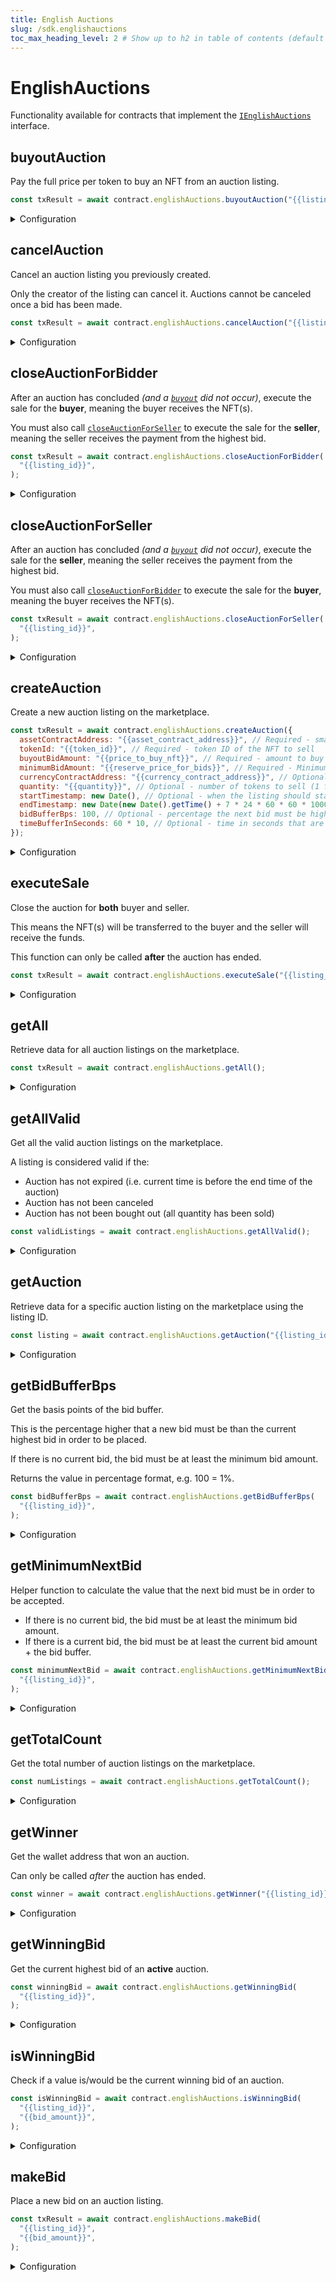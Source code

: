```yaml
---
title: English Auctions
slug: /sdk.englishauctions
toc_max_heading_level: 2 # Show up to h2 in table of contents (default is up to h3)
---
```


# EnglishAuctions

Functionality available for contracts that implement the [`IEnglishAuctions`](/contracts/IEnglishAuctions) interface.

## buyoutAuction

Pay the full price per token to buy an NFT from an auction listing.

```javascript
const txResult = await contract.englishAuctions.buyoutAuction("{{listing_id}}");
```

<details>
  <summary>Configuration</summary>
  <div>

#### listingId

The ID of the listing to buy NFT(s) from.

Must be a `string`, `number`, or `BigNumber`.

```javascript
const txResult = await contract.englishAuctions.buyoutAuction(
  // highlight-next-line
  "{{listing_id}}",
);
```

</div>
</details>

## cancelAuction

Cancel an auction listing you previously created.

Only the creator of the listing can cancel it. Auctions cannot be canceled once a bid has been made.

```javascript
const txResult = await contract.englishAuctions.cancelAuction("{{listing_id}}");
```

<details>
  <summary>Configuration</summary>
  <div>

#### listingId

The ID of the listing to buy NFT(s) from.

Must be a `string`, `number`, or `BigNumber`.

```javascript
const txResult = await contract.englishAuctions.cancelAuction(
  // highlight-next-line
  "{{listing_id}}",
);
```

</div>
</details>

## closeAuctionForBidder

After an auction has concluded _(and a [`buyout`](#buyoutauction) did not occur)_, execute the sale for the **buyer**,
meaning the buyer receives the NFT(s).

You must also call [`closeAuctionForSeller`](#closeauctionforseller) to execute the sale for the **seller**,
meaning the seller receives the payment from the highest bid.

```javascript
const txResult = await contract.englishAuctions.closeAuctionForBidder(
  "{{listing_id}}",
);
```

<details>
  <summary>Configuration</summary>
  <div>

#### listingId

The ID of the listing to execute the sale for.

Must be a `string`, `number`, or `BigNumber`.

```javascript
const txResult = await contract.englishAuctions.closeAuctionForBidder(
  // highlight-next-line
  "{{listing_id}}",
);
```

</div>
</details>

## closeAuctionForSeller

After an auction has concluded _(and a [`buyout`](#buyoutauction) did not occur)_, execute the sale for the **seller**,
meaning the seller receives the payment from the highest bid.

You must also call [`closeAuctionForBidder`](#closeauctionforbidder) to execute the sale for the **buyer**, meaning the buyer receives the NFT(s).

```javascript
const txResult = await contract.englishAuctions.closeAuctionForSeller(
  "{{listing_id}}",
);
```

<details>
  <summary>Configuration</summary>
  <div>

#### listingId

The ID of the listing to execute the sale for.

Must be a `string`, `number`, or `BigNumber`.

```javascript
const txResult = await contract.englishAuctions.closeAuctionForSeller(
  // highlight-next-line
  "{{listing_id}}",
);
```

</div>
</details>

## createAuction

Create a new auction listing on the marketplace.

```javascript
const txResult = await contract.englishAuctions.createAuction({
  assetContractAddress: "{{asset_contract_address}}", // Required - smart contract address of NFT to sell
  tokenId: "{{token_id}}", // Required - token ID of the NFT to sell
  buyoutBidAmount: "{{price_to_buy_nft}}", // Required - amount to buy the NFT and close the listing
  minimumBidAmount: "{{reserve_price_for_bids}}", // Required - Minimum amount that bids must be to placed
  currencyContractAddress: "{{currency_contract_address}}", // Optional - smart contract address of the currency to use for the listing
  quantity: "{{quantity}}", // Optional - number of tokens to sell (1 for ERC721 NFTs)
  startTimestamp: new Date(), // Optional - when the listing should start (default is now)
  endTimestamp: new Date(new Date().getTime() + 7 * 24 * 60 * 60 * 1000), // Optional - when the listing should end (default is 7 days from now)
  bidBufferBps: 100, // Optional - percentage the next bid must be higher than the current highest bid (default is contract-level bid buffer bps)
  timeBufferInSeconds: 60 * 10, // Optional - time in seconds that are added to the end time when a bid is placed (default is contract-level time buffer in seconds)
});
```

<details>
  <summary>Configuration</summary>
  <div>

#### assetContractAddress (required)

The smart contract address of the NFT you want to list for sale.

Must be a `string`.

```javascript
const txResult = await contract.englishAuctions.createAuction({
  // highlight-next-line
  assetContractAddress: "{{asset_contract_address}}", // Required - smart contract address of NFT to sell
  tokenId: "{{token_id}}", // Required - token ID of the NFT to sell
  buyoutBidAmount: "{{price_to_buy_nft}}", // Required - amount to buy the NFT and close the listing
  minimumBidAmount: "{{reserve_price_for_bids}}", // Minimum amount that bids must be to
});
```

#### tokenId (required)

The token ID of the NFT you want to list for sale.

Must be a `string`, `number`, or `BigNumber`.

```javascript
const txResult = await contract.englishAuctions.createAuction({
  assetContractAddress: "{{asset_contract_address}}", // Required - smart contract address of NFT to sell
  // highlight-next-line
  tokenId: "{{token_id}}", // Required - token ID of the NFT to sell
  buyoutBidAmount: "{{price_to_buy_nft}}", // Required - amount to buy the NFT and close the listing
  minimumBidAmount: "{{reserve_price_for_bids}}", // Minimum amount that bids must be to
});
```

#### buyoutBidAmount (required)

The price to buy the NFT and close the listing immediately, executing a sale event for both buyer and seller.

Must be a `string`, `number`, or `BigNumber`.

```javascript
const txResult = await contract.englishAuctions.createAuction({
  assetContractAddress: "{{asset_contract_address}}", // Required - smart contract address of NFT to sell
  tokenId: "{{token_id}}", // Required - token ID of the NFT to sell
  // highlight-next-line
  buyoutBidAmount: "{{price_to_buy_nft}}", // Required - amount to buy the NFT and close the listing
  minimumBidAmount: "{{reserve_price_for_bids}}", // Minimum amount that bids must be to
});
```

#### minimumBidAmount (required)

The minimum "reserve price" for bids.

The first bid must be at least this amount, and all subsequent bids must be higher than the previous highest bid by the
percentage set in [`bidBufferBps`](#bidbufferbps).

```javascript
const txResult = await contract.englishAuctions.createAuction({
  assetContractAddress: "{{asset_contract_address}}", // Required - smart contract address of NFT to sell
  tokenId: "{{token_id}}", // Required - token ID of the NFT to sell
  buyoutBidAmount: "{{price_to_buy_nft}}", // Required - amount to buy the NFT and close the listing
  // highlight-next-line
  minimumBidAmount: "{{reserve_price_for_bids}}", // Minimum amount that bids must be to
});
```

#### currencyContractAddress (optional)

The address of the ERC20 token smart contract you want buyers to pay with.

Defaults to `NATIVE_TOKEN_ADDRESS` if not provided. e.g. Ether for Ethereum.

Must be a `string`.

```javascript
const txResult = await contract.englishAuctions.createAuction({
  assetContractAddress: "{{asset_contract_address}}", // Required - smart contract address of NFT to sell
  tokenId: "{{token_id}}", // Required - token ID of the NFT to sell
  buyoutBidAmount: "{{price_to_buy_nft}}", // Required - amount to buy the NFT and close the listing
  minimumBidAmount: "{{reserve_price_for_bids}}", // Minimum amount that bids must be to
  // highlight-next-line
  currencyContractAddress: "{{currency_contract_address}}", // Optional - smart contract address of the currency to use for the listing
});
```

#### quantity (optional)

For ERC1155 NFTs, the number of tokens to sell in the listing.

For ERC721 NFTs, this is always `1`.

Must be a `string`, `number`, or `BigNumber`.

```javascript
const txResult = await contract.englishAuctions.createAuction({
  assetContractAddress: "{{asset_contract_address}}", // Required - smart contract address of NFT to sell
  tokenId: "{{token_id}}", // Required - token ID of the NFT to sell
  buyoutBidAmount: "{{price_to_buy_nft}}", // Required - amount to buy the NFT and close the listing
  minimumBidAmount: "{{reserve_price_for_bids}}", // Minimum amount that bids must be to
  // highlight-next-line
  quantity: "{{quantity}}", // Optional - number of tokens to sell (1 for ERC721 NFTs)
});
```

#### startTimestamp (optional)

The start timestamp of the listing.

Must be a `Date`. The default is `new Date()` (now).

```javascript
const txResult = await contract.englishAuctions.createAuction({
  assetContractAddress: "{{asset_contract_address}}", // Required - smart contract address of NFT to sell
  tokenId: "{{token_id}}", // Required - token ID of the NFT to sell
  buyoutBidAmount: "{{price_to_buy_nft}}", // Required - amount to buy the NFT and close the listing
  minimumBidAmount: "{{reserve_price_for_bids}}", // Minimum amount that bids must be to
  // highlight-next-line
  startTimestamp: new Date(), // Optional - when the listing should start (default is now)
});
```

#### endTimestamp (optional)

The end timestamp of the listing.

Must be a `Date`. The default is 7 days from now.

```javascript
const txResult = await contract.englishAuctions.createAuction({
  assetContractAddress: "{{asset_contract_address}}", // Required - smart contract address of NFT to sell
  tokenId: "{{token_id}}", // Required - token ID of the NFT to sell
  buyoutBidAmount: "{{price_to_buy_nft}}", // Required - amount to buy the NFT and close the listing
  minimumBidAmount: "{{reserve_price_for_bids}}", // Minimum amount that bids must be to
  // highlight-next-line
  endTimestamp: new Date(new Date().getTime() + 7 * 24 * 60 * 60 * 1000), // Optional - when the listing should end (default is 7 days from now)
});
```

#### bidBufferBps (optional)

The percentage the next bid must be higher than the current highest bid.

This is used to avoid users placing bids minuscule amounts higher than the current highest bid.

Must be a `string`, `number`, `bigint`, or `BigNumber`.

The default value is the bid buffer BPS set on the marketplace contract.

```javascript
const txResult = await contract.englishAuctions.createAuction({
  assetContractAddress: "{{asset_contract_address}}", // Required - smart contract address of NFT to sell
  tokenId: "{{token_id}}", // Required - token ID of the NFT to sell
  buyoutBidAmount: "{{price_to_buy_nft}}", // Required - amount to buy the NFT and close the listing
  minimumBidAmount: "{{reserve_price_for_bids}}", // Minimum amount that bids must be to
  // highlight-next-line
  bidBufferBps: 100, // Optional - percentage the next bid must be higher than the current highest bid (default is contract-level bid buffer bps)
});
```

#### timeBufferInSeconds (optional)

The time in seconds that is added to the end time of the auction when a bid is placed.

This is used to avoid users placing a bid at the last moment and winning the auction.

Must be a `string`, `number`, `bigint`, or `BigNumber`.

The default value is the time buffer in seconds set on the marketplace contract.

```javascript
const txResult = await contract.englishAuctions.createAuction({
  assetContractAddress: "{{asset_contract_address}}", // Required - smart contract address of NFT to sell
  tokenId: "{{token_id}}", // Required - token ID of the NFT to sell
  buyoutBidAmount: "{{price_to_buy_nft}}", // Required - amount to buy the NFT and close the listing
  minimumBidAmount: "{{reserve_price_for_bids}}", // Minimum amount that bids must be to
  // highlight-next-line
  timeBufferInSeconds: 60 * 10, // Optional - time in seconds that are added to the end time when a bid is placed (default is contract-level time buffer in seconds)
});
```

</div>
</details>

## executeSale

Close the auction for **both** buyer and seller.

This means the NFT(s) will be transferred to the buyer and the seller will receive the funds.

This function can only be called **after** the auction has ended.

```javascript
const txResult = await contract.englishAuctions.executeSale("{{listing_id}}");
```

<details>
  <summary>Configuration</summary>
  <div>

#### listingId

The ID of the listing to execute the sale for.

Must be a `string`, `number`, or `BigNumber`.

```javascript
const txResult = await contract.englishAuctions.executeSale("{{listing_id}}");
```

</div>
</details>

## getAll

Retrieve data for all auction listings on the marketplace.

```javascript
const txResult = await contract.englishAuctions.getAll();
```

<details>
  <summary>Configuration</summary>
  <div>

#### filter (optional)

Optionally, provide a filter object to narrow the returned results.

```javascript
const allListings = await contract.englishAuctions.getAll(
  // highlight-start
  {
    count: 100, // Number of listings to fetch
    offeror: "{{offeror_address}}", // Has offers from this address
    seller: "{{seller_address}}", // Being sold by this address
    start: 0, // Start from this index (pagination)
    tokenContract: "{{token_contract_address}}", // Only show NFTs from this collection
    tokenId: "{{token_id}}", // Only show NFTs with this ID
  },
  // highlight-end
);
```

### Return Value

Returns an array of `EnglishAuction` objects containing the following properties:

```typescript
{
  id: string; // The id of the auction listing
  creatorAddress: string; // The wallet address of the creator of auction.
  assetContractAddress: string; // The address of the asset being auctioned.
  tokenId: string; // The ID of the token being auctioned.
  quantity: string; // The quantity of tokens included in the auction.
  currencyContractAddress: string; // The address of the currency to accept for the auction.
  minimumBidAmount: string; // The minimum price that a bid must be in order to be accepted.
  minimumBidCurrencyValue: CurrencyValue; // The `CurrencyValue` of the minimum bid amount. Useful for displaying the price information.
  buyoutBidAmount: string; // The buyout price of the auction.
  buyoutCurrencyValue: CurrencyValue; //  The `CurrencyValue` of the buyout price. Useful for displaying the price information.
  timeBufferInSeconds: number; // This is a buffer e.g. x seconds.
  bidBufferBps: number; // To be considered as a new winning bid, a bid must be at least x% greater than the previous bid.
  startTimeInSeconds: number; // The start time of the auction.
  endTimeInSeconds: number; // The end time of the auction.
  asset: NFTMetadata; // The asset being auctioned.
  status: Status; // Whether the listing is CREATED, COMPLETED, or CANCELLED.
}
[];
```

</div>
</details>

## getAllValid

Get all the valid auction listings on the marketplace.

A listing is considered valid if the:

- Auction has not expired (i.e. current time is before the end time of the auction)
- Auction has not been canceled
- Auction has not been bought out (all quantity has been sold)

```javascript
const validListings = await contract.englishAuctions.getAllValid();
```

<details>
  <summary>Configuration</summary>
  <div>

#### filter (optional)

```javascript
const validListings = await contract.englishAuctions.getAllValid(
  // highlight-start
  {
    count: 100, // Number of listings to fetch
    offeror: "{{offeror_address}}", // Has offers from this address
    seller: "{{seller_address}}", // Being sold by this address
    start: 0, // Start from this index (pagination)
    tokenContract: "{{token_contract_address}}", // Only show NFTs from this collection
    tokenId: "{{token_id}}", // Only show NFTs with this ID
  },
  // highlight-end
);
```

### Return Value

```typescript
{
  id: string; // The id of the auction listing
  creatorAddress: string; // The wallet address of the creator of auction.
  assetContractAddress: string; // The address of the asset being auctioned.
  tokenId: string; // The ID of the token being auctioned.
  quantity: string; // The quantity of tokens included in the auction.
  currencyContractAddress: string; // The address of the currency to accept for the auction.
  minimumBidAmount: string; // The minimum price that a bid must be in order to be accepted.
  minimumBidCurrencyValue: CurrencyValue; // The `CurrencyValue` of the minimum bid amount. Useful for displaying the price information.
  buyoutBidAmount: string; // The buyout price of the auction.
  buyoutCurrencyValue: CurrencyValue; //  The `CurrencyValue` of the buyout price. Useful for displaying the price information.
  timeBufferInSeconds: number; // This is a buffer e.g. x seconds.
  bidBufferBps: number; // To be considered as a new winning bid, a bid must be at least x% greater than the previous bid.
  startTimeInSeconds: number; // The start time of the auction.
  endTimeInSeconds: number; // The end time of the auction.
  asset: NFTMetadata; // The asset being auctioned.
  status: Status; // Whether the listing is CREATED, COMPLETED, or CANCELLED.
}
[];
```

</div>
</details>

## getAuction

Retrieve data for a specific auction listing on the marketplace using the listing ID.

```javascript
const listing = await contract.englishAuctions.getAuction("{{listing_id}}");
```

<details>
  <summary>Configuration</summary>
  <div>

#### listingId

The ID of the listing to retrieve.

Must be a `string`, `number`, or `BigNumber`.

```javascript
const listing = await contract.englishAuctions.getAuction(
  // highlight-next-line
  "{{listing_id}}",
);
```

### Return Value

```typescript
{
  id: string; // The id of the auction listing
  creatorAddress: string; // The wallet address of the creator of auction.
  assetContractAddress: string; // The address of the asset being auctioned.
  tokenId: string; // The ID of the token being auctioned.
  quantity: string; // The quantity of tokens included in the auction.
  currencyContractAddress: string; // The address of the currency to accept for the auction.
  minimumBidAmount: string; // The minimum price that a bid must be in order to be accepted.
  minimumBidCurrencyValue: CurrencyValue; // The `CurrencyValue` of the minimum bid amount. Useful for displaying the price information.
  buyoutBidAmount: string; // The buyout price of the auction.
  buyoutCurrencyValue: CurrencyValue; //  The `CurrencyValue` of the buyout price. Useful for displaying the price information.
  timeBufferInSeconds: number; // This is a buffer e.g. x seconds.
  bidBufferBps: number; // To be considered as a new winning bid, a bid must be at least x% greater than the previous bid.
  startTimeInSeconds: number; // The start time of the auction.
  endTimeInSeconds: number; // The end time of the auction.
  asset: NFTMetadata; // The asset being auctioned.
  status: Status; // Whether the listing is CREATED, COMPLETED, or CANCELLED.
}
```

</div>
</details>

## getBidBufferBps

Get the basis points of the bid buffer.

This is the percentage higher that a new bid must be than the current highest bid in order to be placed.

If there is no current bid, the bid must be at least the minimum bid amount.

Returns the value in percentage format, e.g. 100 = 1%.

```javascript
const bidBufferBps = await contract.englishAuctions.getBidBufferBps(
  "{{listing_id}}",
);
```

<details>
  <summary>Configuration</summary>
  <div>

#### listingId

The ID of the listing to retrieve.

Must be a `string`, `number`, or `BigNumber`.

```javascript
const bidBufferBps = await contract.englishAuctions.getBidBufferBps(
  // highlight-next-line
  "{{listing_id}}",
);
```

### Return Value

Returns a `number` representing the basis points of the bid buffer.

```typescript
number;
```

</div>
</details>

## getMinimumNextBid

Helper function to calculate the value that the next bid must be in order to be accepted.

- If there is no current bid, the bid must be at least the minimum bid amount.
- If there is a current bid, the bid must be at least the current bid amount + the bid buffer.

```javascript
const minimumNextBid = await contract.englishAuctions.getMinimumNextBid(
  "{{listing_id}}",
);
```

<details>
  <summary>Configuration</summary>
  <div>

#### listingId

The ID of the listing to retrieve the minimum next bid for.

Must be a `string`, `number`, or `BigNumber`.

```javascript
const minimumNextBid = await contract.englishAuctions.getMinimumNextBid(
  // highlight-next-line
  "{{listing_id}}",
);
```

### Return Value

Returns a `CurrencyValue` object containing the following properties:

```typescript
{
  symbol: string;
  value: BigNumber;
  name: string;
  decimals: number;
  displayValue: string;
}
```

</div>
</details>

## getTotalCount

Get the total number of auction listings on the marketplace.

```javascript
const numListings = await contract.englishAuctions.getTotalCount();
```

<details>
  <summary>Configuration</summary>
  <div>

### Return Value

Returns a `BigNumber` representing the total number of auction listings on the marketplace.

```typescript
BigNumber;
```

</div>
</details>

## getWinner

Get the wallet address that won an auction.

Can only be called _after_ the auction has ended.

```javascript
const winner = await contract.englishAuctions.getWinner("{{listing_id}}");
```

<details>
  <summary>Configuration</summary>
  <div>

#### listingId

The ID of the listing to retrieve the winner for.

Must be a `string`, `number`, or `BigNumber`.

```javascript
const winner = await contract.englishAuctions.getWinner(
  // highlight-next-line
  "{{listing_id}}",
);
```

### Return Value

Returns a `string` representing the wallet address of the winner.

```typescript
string;
```

</div>
</details>

## getWinningBid

Get the current highest bid of an **active** auction.

```javascript
const winningBid = await contract.englishAuctions.getWinningBid(
  "{{listing_id}}",
);
```

<details>
  <summary>Configuration</summary>
  <div>

#### listingId

The ID of the listing to retrieve the winning bid for.

Must be a `string`, `number`, or `BigNumber`.

```javascript
const winningBid = await contract.englishAuctions.getWinningBid(
  // highlight-next-line
  "{{listing_id}}",
);
```

### Return Value

Returns a `Bid` object containing the following properties:

```typescript
{
  auctionId: string; // The id of the auction.
  bidderAddress: string; // The address of the buyer who made the offer.
  currencyContractAddress: string; // The currency contract address of the offer token.
  bidAmount: string; // The amount of coins offered per token.
  bidAmountCurrencyValue: {
    symbol: string;
    value: BigNumber;
    name: string;
    decimals: number;
    displayValue: string;
  }
}
```

</div>
</details>

## isWinningBid

Check if a value is/would be the current winning bid of an auction.

```javascript
const isWinningBid = await contract.englishAuctions.isWinningBid(
  "{{listing_id}}",
  "{{bid_amount}}",
);
```

<details>
  <summary>Configuration</summary>
  <div>

#### listingId

The ID of the listing to check if a value is the winning bid for.

Must be a `string`, `number`, or `BigNumber`.

```javascript
const isWinningBid = await contract.englishAuctions.isWinningBid(
  // highlight-next-line
  "{{listing_id}}",
  "{{bid_amount}}",
);
```

#### bidAmount

The amount of the bid to check if it is the winning bid.

Must be a `string`, `number`, or `BigNumber`.

```javascript
const isWinningBid = await contract.englishAuctions.isWinningBid(
  "{{listing_id}}",
  // highlight-next-line
  "{{bid_amount}}",
);
```

### Return Value

Returns a `boolean` representing whether the value is the winning bid.

```typescript
boolean;
```

</div>
</details>

## makeBid

Place a new bid on an auction listing.

```javascript
const txResult = await contract.englishAuctions.makeBid(
  "{{listing_id}}",
  "{{bid_amount}}",
);
```

<details>
  <summary>Configuration</summary>
  <div>

#### listingId

The ID of the listing to place a bid on.

Must be a `string`, `number`, or `BigNumber`.

```javascript
const txResult = await contract.englishAuctions.makeBid(
  // highlight-next-line
  "{{listing_id}}",
  "{{bid_amount}}",
);
```

#### bidAmount

The amount of the bid to place in the currency of the listing.

Use [`getNextBidAmount`](#getnextbidamount) to get the minimum amount for the next bid.

Must be a `string`, `number`, or `BigNumber`.

```javascript
const txResult = await contract.englishAuctions.makeBid(
  "{{listing_id}}",
  // highlight-next-line
  "{{bid_amount}}",
);
```

</div>
</details>
